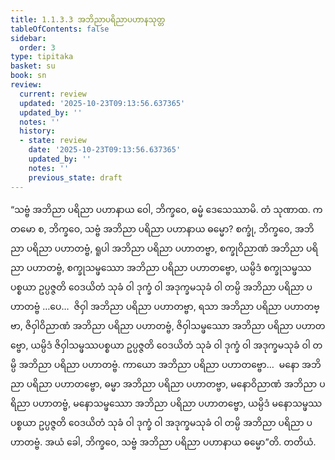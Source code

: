```yaml
---
title: 1.1.3.3 အဘိညာပရိညာပဟာနသုတ္တ
tableOfContents: false
sidebar:
  order: 3
type: tipitaka
basket: su
book: sn
review:
  current: review
  updated: '2025-10-23T09:13:56.637365'
  updated_by: ''
  notes: ''
  history:
  - state: review
    date: '2025-10-23T09:13:56.637365'
    updated_by: ''
    notes: ''
    previous_state: draft
---
```



<ReviewStatus review={frontmatter.review} showDetails={true} />

<HypothesisAnnotation frontmatter={frontmatter} />

<DynamicBreadcrumb />

<Division number="25" book="sn" e="ch" v="18" p="283">

<Paragraph number="67" book="sn">
“သဗ္ဗံ အဘိညာ ပရိညာ ပဟာနာယ ဝေါ, ဘိက္ခဝေ, ဓမ္မံ ဒေသေဿာမိ. တံ သုဏာထ. ကတမော စ, ဘိက္ခဝေ, သဗ္ဗံ အဘိညာ ပရိညာ ပဟာနာယ ဓမ္မော? စက္ခုံ, ဘိက္ခဝေ, အဘိညာ ပရိညာ ပဟာတဗ္ဗံ, ရူပါ အဘိညာ ပရိညာ ပဟာတဗ္ဗာ, စက္ခုဝိညာဏံ အဘိညာ ပရိညာ ပဟာတဗ္ဗံ, စက္ခုသမ္ဖဿော အဘိညာ ပရိညာ ပဟာတဗ္ဗော, ယမ္ပိဒံ စက္ခုသမ္ဖဿပစ္စယာ ဥပ္ပဇ္ဇတိ ဝေဒယိတံ သုခံ ဝါ ဒုက္ခံ ဝါ အဒုက္ခမသုခံ ဝါ တမ္ပိ အဘိညာ ပရိညာ ပဟာတဗ္ဗံ …ပေ…  ဇိဝှါ အဘိညာ ပရိညာ ပဟာတဗ္ဗာ, ရသာ အဘိညာ ပရိညာ ပဟာတဗ္ဗာ, ဇိဝှါဝိညာဏံ အဘိညာ ပရိညာ ပဟာတဗ္ဗံ, ဇိဝှါသမ္ဖဿော အဘိညာ ပရိညာ ပဟာတဗ္ဗော, ယမ္ပိဒံ ဇိဝှါသမ္ဖဿပစ္စယာ ဥပ္ပဇ္ဇတိ ဝေဒယိတံ သုခံ ဝါ ဒုက္ခံ ဝါ အဒုက္ခမသုခံ ဝါ တမ္ပိ အဘိညာ ပရိညာ ပဟာတဗ္ဗံ. ကာယော အဘိညာ ပရိညာ ပဟာတဗ္ဗော…  မနော အဘိညာ ပရိညာ ပဟာတဗ္ဗော, ဓမ္မာ အဘိညာ ပရိညာ ပဟာတဗ္ဗာ, မနောဝိညာဏံ အဘိညာ ပရိညာ ပဟာတဗ္ဗံ, မနောသမ္ဖဿော အဘိညာ ပရိညာ ပဟာတဗ္ဗော, ယမ္ပိဒံ မနောသမ္ဖဿပစ္စယာ ဥပ္ပဇ္ဇတိ ဝေဒယိတံ သုခံ ဝါ ဒုက္ခံ ဝါ အဒုက္ခမသုခံ ဝါ တမ္ပိ အဘိညာ ပရိညာ ပဟာတဗ္ဗံ. အယံ ခေါ, ဘိက္ခဝေ, သဗ္ဗံ အဘိညာ ပရိညာ ပဟာနာယ ဓမ္မော”တိ.

</Paragraph>
</Division>

<Paragraph number="68" type="center" book="sn">
တတိယံ.
</Paragraph>